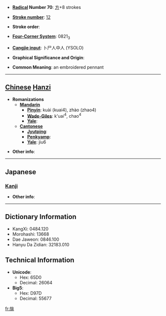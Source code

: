 * '''[[Wiktionary:Chinese radical index| Radical]] Number 70''': [[Wiktionary:Chinese radical index 方|方]]+8 strokes

* '''[[Wiktionary:Chinese total strokes index|Stroke number]]''': [[Wiktionary:Chinese total strokes index 12|12]]

* '''Stroke order''': 

* '''[[Wiktionary:Chinese four corner index|Four-Corner System]]''': 0821<sub>3</sub>

* '''[[Wiktionary:Chinese Cangjie index|Cangjie input]]''': 卜尸人中人 (YSOLO)

* '''Graphical Significance and Origin''': 

* '''Common Meaning''': an embroidered pennant

----

== [[Chinese]] [[Hanzi]] ==

* '''Romanizations'''
** '''[[Mandarin]]'''
*** '''[[Pinyin]]''': kuài (kuai4), zhào (zhao4)
*** '''[[Wade-Giles]]''': k'uai<sup>4</sup>, chao<sup>4</sup>
*** '''[[Yale]]''': 
** '''[[Cantonese]]'''
*** '''[[Jyutping]]''':
*** '''[[Penkyamp]]''': 
*** '''[[Yale]]''': jiu6

* '''Other info''': 

----

==Japanese==
===[[Kanji]]===
{{kanji|on readings=[[ちょう]] (chō), [[じょう]] (jō)
|kun readings=
}}

* '''Other info''':  

----

== Dictionary Information ==

* KangXi: 0484.120
* Morohashi: 13668
* Dae Jaweon: 0846.100
* Hanyu Da Zidian: 32183.010

== Technical Information ==

* '''Unicode''':
** Hex: 65D0
** Decimal: 26064
* '''Big5''':
** Hex: D97D
** Decimal: 55677

[[fr:旐]]